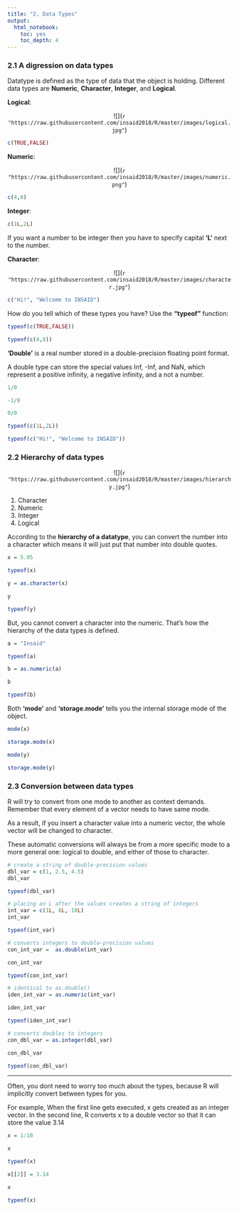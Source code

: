 ```yaml
---
title: "2. Data Types"
output: 
  html_notebook: 
    toc: yes
    toc_depth: 4
---
```


### 2.1 A digression on data types

Datatype is defined as the type of data that the object is holding. Different data types are **Numeric**, **Character**, **Integer**, and **Logical**.

**Logical**:

<center>

![](`r "https://raw.githubusercontent.com/insaid2018/R/master/images/logical.jpg"`)

</center>

```r
c(TRUE,FALSE)
```

**Numeric**:

<center>

![](`r "https://raw.githubusercontent.com/insaid2018/R/master/images/numeric.png"`)

</center>

```r
c(4,8)
```

**Integer**:

```r
c(1L,2L)
```

If you want a number to be integer then you have to specify capital **'L'** next to the number.  

**Character**:

<center>

![](`r "https://raw.githubusercontent.com/insaid2018/R/master/images/character.jpg"`)

</center>

```r
c("Hi!", "Welcome to INSAID")
```

How do you tell which of these types you have? Use the **"typeof"** function:

```r
typeof(c(TRUE,FALSE))
```

```r
typeof(c(4,8))
```

**'Double'** is a real number stored in a double-precision floating point format. 

A double type can store the special values Inf, -Inf, and NaN, which represent a positive infinity, a negative infinity, and a not a number.

```r
1/0
```

```r
-1/0
```

```r
0/0
```

```r
typeof(c(1L,2L))
```

```r
typeof(c("Hi!", "Welcome to INSAID"))
```

### 2.2 Hierarchy of data types

<center>

![](`r "https://raw.githubusercontent.com/insaid2018/R/master/images/hierarchy.jpg"`)

</center>

1. Character
2. Numeric
3. Integer
4. Logical

According to the **hierarchy of a datatype**, you can convert the number into a character which means it will just put that number into double quotes.

```r
x = 5.95
```

```r
typeof(x)
```

```r
y = as.character(x)
```

```r
y
```

```r

typeof(y)
```

But, you cannot convert a character into the numeric. That's how the hierarchy of the data types is defined.

```r
a = "Insaid"
```

```r
typeof(a)
```

```r
b = as.numeric(a)
```

```r
b
```

```r
typeof(b)
```

Both **'mode'** and **'storage.mode'** tells you the internal storage mode of the object.

```r
mode(x)
```

```r
storage.mode(x)
```

```r
mode(y)
```

```r
storage.mode(y)
```

### 2.3 Conversion between data types

R will try to convert from one mode to another as context demands. Remember that every element of a vector needs to have same mode. 

As a result, if you insert a character value into a numeric vector, the whole vector will be changed to character. 

These automatic conversions will always be from a more specific mode to a more general one: logical to double, and either of those to character.

```r
# create a string of double-precision values
dbl_var = c(1, 2.5, 4.5)  
dbl_var
```

```r
typeof(dbl_var)
```

```r
# placing an L after the values creates a string of integers
int_var = c(1L, 6L, 10L)
int_var
```

```r
typeof(int_var)
```

```r
# converts integers to double-precision values
con_int_var =  as.double(int_var)     
```

```r
con_int_var
```

```r
typeof(con_int_var)
```

```r
# identical to as.double()
iden_int_var = as.numeric(int_var)    
```

```r
iden_int_var
```

```r
typeof(iden_int_var)
```

```r
# converts doubles to integers
con_dbl_var = as.integer(dbl_var)         
```

```r
con_dbl_var
```

```r
typeof(con_dbl_var)
```

___

Often, you dont need to worry too much about the types, because R will implicitly convert between types for you. 

For example, When the first line gets executed, x gets created as an integer vector. In the second line, R converts x to a double vector so that it can store the value 3.14

```r
x = 1:10
```

```r
x
```

```r
typeof(x)
```

```r
x[[2]] = 3.14
```

```r
x
```

```r
typeof(x)
```


